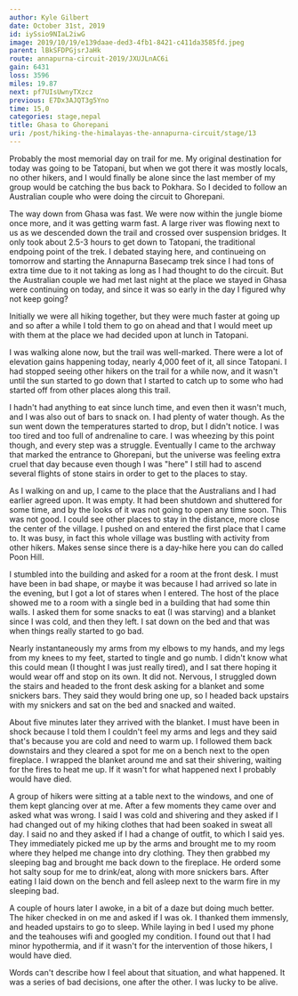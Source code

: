 ```yaml
---
author: Kyle Gilbert
date: October 31st, 2019
id: iySsio9NIaL2iwG
image: 2019/10/19/e139daae-ded3-4fb1-8421-c411da3585fd.jpeg
parent: lBkSFDPGjsrJaHk
route: annapurna-circuit-2019/JXUJLnAC6i
gain: 6431
loss: 3596
miles: 19.87
next: pf7UIsUwnyTXzcz
previous: E7Dx3AJQT3g5Yno
time: 15,0
categories: stage,nepal
title: Ghasa to Ghorepani
uri: /post/hiking-the-himalayas-the-annapurna-circuit/stage/13
---
```


<Stats />

<Route />

Probably the most memorial day on trail for me. My original destination for
today was going to be Tatopani, but when we got there it was mostly locals, no
other hikers, and I would finally be alone since the last member of my group
would be catching the bus back to Pokhara. So I decided to follow an Australian
couple who were doing the circuit to Ghorepani.

The way down from Ghasa was fast. We were now within the jungle biome once more,
and it was getting warm fast. A large river was flowing next to us as
we descended down the trail and crossed over suspension bridges. It only took
about 2.5-3 hours to get down to Tatopani, the traditional endpoing point of
the trek. I debated staying here, and continueing on tomorrow and starting the
Annapurna Basecamp trek since I had tons of extra time due to it not taking
as long as I had thought to do the circuit. But the Australian couple we had met
last night at the place we stayed in Ghasa were continuing on today, and since
it was so early in the day I figured why not keep going?

Initially we were all hiking together, but they were much faster at going up
and so after a while I told them to go on ahead and that I would meet up with
them at the place we had decided upon at lunch in Tatopani.

I was walking alone now, but the trail was well-marked. There were a lot of
elevation gains happening today, nearly 4,000 feet of it, all since Tatopani.
I had stopped seeing other hikers on the trail for a while now, and it wasn't
until the sun started to go down that I started to catch up to some who had
started off from other places along this trail.

I hadn't had anything to eat since lunch time, and even then it wasn't much,
and I was also out of bars to snack on. I had plenty of water though. As the sun
went down the temperatures started to drop, but I didn't notice. I was too tired
and too full of andrenaline to care. I was wheezing by this point though, and
every step was a struggle. Eventually I came to the archway that marked the
entrance to Ghorepani, but the universe was feeling extra cruel that day because
even though I was "here" I still had to ascend several flights of stone stairs
in order to get to the places to stay.

As I walking on and up, I came to the place that the Australians and I had earlier
agreed upon. It was empty. It had been shutdown and shuttered for some time, and
by the looks of it was not going to open any time soon. This was not good. I could
see other places to stay in the distance, more close the center of the village.
I pushed on and entered the first place that I came to. It was busy, in fact
this whole village was bustling with activity from other hikers. Makes sense
since there is a day-hike here you can do called Poon Hill.

I stumbled into the building and asked for a room at the front desk. I must have
been in bad shape, or maybe it was because I had arrived so late in the evening,
but I got a lot of stares when I entered. The host of the place showed me to a
room with a single bed in a building that had some thin walls. I asked them for
some snacks to eat (I was starving) and a blanket since I was cold, and then
they left. I sat down on the bed and that was when things really started to go
bad.

Nearly instantaneously my arms from my elbows to my hands, and my legs from my
knees to my feet, started to tingle and go numb. I didn't know what this could
mean (I thought I was just really tired), and I sat there hoping it would wear
off and stop on its own. It did not. Nervous, I struggled down the stairs and
headed to the front desk asking for a blanket and some snickers bars. They said
they would bring one up, so I headed back upstairs with my snickers and sat
on the bed and snacked and waited.

About five minutes later they arrived with the blanket. I must have been in
shock because I told them I couldn't feel my arms and legs and they said that's
because you are cold and need to warm up. I followed them back downstairs and
they cleared a spot for me on a bench next to the open fireplace. I wrapped the
blanket around me and sat their shivering, waiting for the fires to heat me up.
If it wasn't for what happened next I probably would have died.

A group of hikers were sitting at a table next to the windows, and one of them
kept glancing over at me. After a few moments they came over and asked what was
wrong. I said I was cold and shivering and they asked if I had changed out of
my hiking clothes that had been soaked in sweat all day. I said no and they
asked if I had a change of outfit, to which I said yes. They immediately picked
me up by the arms and brought me to my room where they helped me change into
dry clothing. They then grabbed my sleeping bag and brought me back down to
the fireplace. He orderd some hot salty soup for me to drink/eat, along with
more snickers bars. After eating I laid down on the bench and fell asleep
next to the warm fire in my sleeping bad.

A couple of hours later I awoke, in a bit of a daze but doing much better. The
hiker checked in on me and asked if I was ok. I thanked them immensly, and headed
upstairs to go to sleep. While laying in bed I used my phone and the teahouses
wifi and googled my condition. I found out that I had minor hypothermia, and if
it wasn't for the intervention of those hikers, I would have died.

Words can't describe how I feel about that situation, and what happened. It was
a series of bad decisions, one after the other. I was lucky to be alive.

